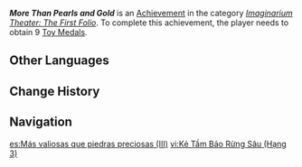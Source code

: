 {{Achievement Infobox
|title        = More Than Pearls and Gold
|id           = 82206
|order id     = 2209
|category     = Imaginarium Theater: The First Folio
|description  = Obtain a total of 9 [[Toy Medal]]s.
|requirements = 
|primogems    = 20
|tracking     = 
|topic        = 
|set          = More Than Pearls and Gold
|tier         = 3
|tiers_total  = 3
}}
'''''More Than Pearls and Gold''''' is an [[Achievement]] in the category ''[[Imaginarium Theater: The First Folio]]''. To complete this achievement, the player needs to obtain 9 [[Toy Medals]].
<!--
==Gameplay Notes==
* 

==Gallery==
{{Preview
|size=300px
|file=
|caption=
}}

==Video Guides==
{{EVT
|video1   = 
|caption1 = 
}}
-->
==Other Languages==
{{Other Languages|More Than Pearls and Gold}}

==Change History==
{{Change History|4.7}}

==Navigation==
{{Achievement Navbox}}

[[es:Más valiosas que piedras preciosas (III)]]
[[vi:Kẻ Tầm Bảo Rừng Sâu (Hạng 3)]]